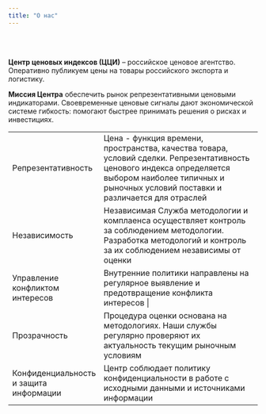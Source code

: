 ```yaml
---
title: "О нас"
---
```


</br> </br>

**Центр ценовых индексов (ЦЦИ)** -- российское ценовое агентство. Оперативно публикуем цены на товары российского экспорта и логистику.

**Миссия Центра** обеспечить рынок репрезентативными ценовыми индикаторами. Своевременные ценовые сигналы дают экономической системе гибкость: помогают быстрее принимать решения о рисках и инвестициях.

+-------------------------------------------------------------+----------------------------------------------------------------------------------------------------------------------------------------------------------------------------------------------------------+
| [Репрезентативность]{.highlight}                            | Цена - функция времени, пространства, качества товара, условий сделки. Репрезентативность ценового индекса определяется выбором наиболее типичных и рыночных условий поставки и различается для отраслей |
+-------------------------------------------------------------+----------------------------------------------------------------------------------------------------------------------------------------------------------------------------------------------------------+
| [Независимость]{.highlight}                                 | Независимая Служба методологии и комплаенса осуществляет контроль за соблюдением методологии. Разработка методологий и контроль за их соблюдением независимы от оценки                                   |
+-------------------------------------------------------------+----------------------------------------------------------------------------------------------------------------------------------------------------------------------------------------------------------+
| [Управление конфликтом]{.highlight} [интересов]{.highlight} | Внутренние политики направлены на регулярное выявление и предотвращение конфликта интересов \|                                                                                                           |
+-------------------------------------------------------------+----------------------------------------------------------------------------------------------------------------------------------------------------------------------------------------------------------+
| [Прозрачность]{.highlight}                                  | Процедура оценки основана на методологиях. Наши службы регулярно проверяют их актуальность текущим рыночным условиям                                                                                     |
+-------------------------------------------------------------+----------------------------------------------------------------------------------------------------------------------------------------------------------------------------------------------------------+
| [Конфиденциальность]{.highlight}\                           | Центр соблюдает политику конфиденциальности в работе с исходными данными и источниками информации                                                                                                        |
| [и защита информации]{.highlight}                           |                                                                                                                                                                                                          |
+-------------------------------------------------------------+----------------------------------------------------------------------------------------------------------------------------------------------------------------------------------------------------------+
